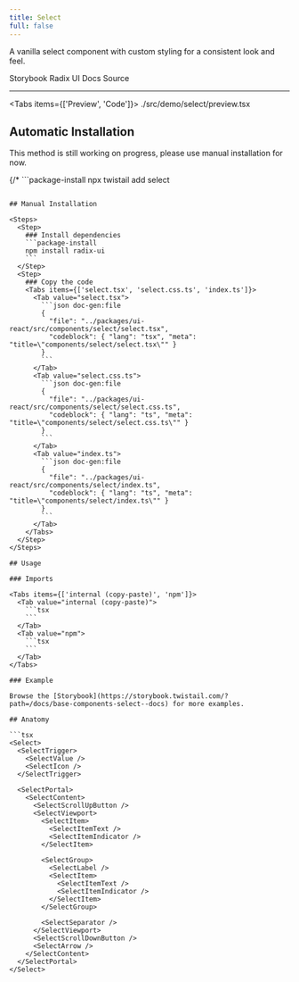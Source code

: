 ```yaml
---
title: Select
full: false
---
```


A vanilla select component with custom styling for a consistent look and feel.

<Badges>
  <BadgeLink href="https://storybook.twistail.com/?path=/docs/base-components-select--docs" external>
    Storybook
  </BadgeLink>
  <BadgeLink href="https://www.radix-ui.com/primitives/docs/components/select#api-reference" external>
    Radix UI Docs
  </BadgeLink>
  <BadgeLink href="https://github.com/riipandi/twistail/tree/main/packages/ui-react/src/components/select" external>
    Source
  </BadgeLink>
</Badges>

---


<Tabs items={['Preview', 'Code']}>
  <Tab value="Preview" className="rounded-b-xl flex min-h-44 flex-wrap items-center justify-center gap-4 py-20 not-prose">
    <Demo />
  </Tab>
  <Tab value="Code">
    <include cwd lang="tsx">./src/demo/select/preview.tsx</include>
  </Tab>
</Tabs>

## Automatic Installation

<Callout type='warn'>
  This method is still working on progress, please use manual installation for now.
</Callout>

{/* ```package-install
npx twistail add select
``` */}

## Manual Installation

<Steps>
  <Step>
    ### Install dependencies
    ```package-install
    npm install radix-ui
    ```
  </Step>
  <Step>
    ### Copy the code
    <Tabs items={['select.tsx', 'select.css.ts', 'index.ts']}>
      <Tab value="select.tsx">
        ```json doc-gen:file
        {
          "file": "../packages/ui-react/src/components/select/select.tsx",
          "codeblock": { "lang": "tsx", "meta": "title=\"components/select/select.tsx\"" }
        }
        ```
      </Tab>
      <Tab value="select.css.ts">
        ```json doc-gen:file
        {
          "file": "../packages/ui-react/src/components/select/select.css.ts",
          "codeblock": { "lang": "ts", "meta": "title=\"components/select/select.css.ts\"" }
        }
        ```
      </Tab>
      <Tab value="index.ts">
        ```json doc-gen:file
        {
          "file": "../packages/ui-react/src/components/select/index.ts",
          "codeblock": { "lang": "ts", "meta": "title=\"components/select/index.ts\"" }
        }
        ```
      </Tab>
    </Tabs>
  </Step>
</Steps>

## Usage

### Imports

<Tabs items={['internal (copy-paste)', 'npm']}>
  <Tab value="internal (copy-paste)">
    ```tsx
    ```
  </Tab>
  <Tab value="npm">
    ```tsx
    ```
  </Tab>
</Tabs>

### Example

Browse the [Storybook](https://storybook.twistail.com/?path=/docs/base-components-select--docs) for more examples.

## Anatomy

```tsx
<Select>
  <SelectTrigger>
    <SelectValue />
    <SelectIcon />
  </SelectTrigger>

  <SelectPortal>
    <SelectContent>
      <SelectScrollUpButton />
      <SelectViewport>
        <SelectItem>
          <SelectItemText />
          <SelectItemIndicator />
        </SelectItem>

        <SelectGroup>
          <SelectLabel />
          <SelectItem>
            <SelectItemText />
            <SelectItemIndicator />
          </SelectItem>
        </SelectGroup>

        <SelectSeparator />
      </SelectViewport>
      <SelectScrollDownButton />
      <SelectArrow />
    </SelectContent>
  </SelectPortal>
</Select>
```
